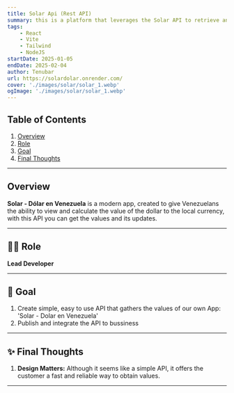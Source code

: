 ```yaml
---
title: Solar Api (Rest API)
summary: this is a platform that leverages the Solar API to retrieve and display the exchange rates of Solar - Dolar en Venezuela. It includes a Dollar-to-Bolivar calculator, provides 24/7 updates, and features a simple design
tags:
    - React
    - Vite
    - Tailwind
    - NodeJS
startDate: 2025-01-05
endDate: 2025-02-04
author: Tenubar
url: https://solardolar.onrender.com/
cover: './images/solar/solar_1.webp'
ogImage: './images/solar/solar_1.webp'
---
```


## Table of Contents
1. [Overview](#overview)
2. [Role](#role)
3. [Goal](#goal)
4. [Final Thoughts](#final-thoughts)

---

## Overview
**Solar - Dólar en Venezuela** is a modern app, created to give Venezuelans the ability to view and calculate the value of the dollar to the local currency, with this API you can get the values and its updates.

---

## 👨‍💻 Role
**Lead Developer**

---

## 🎯 Goal
1. Create simple, easy to use API that gathers the values of our own App: 'Solar - Dolar en Venezuela'
2. Publish and integrate the API to bussiness

---

## ✨ Final Thoughts
1. **Design Matters:** Although it seems like a simple API, it offers the customer a fast and reliable way to obtain values.

---